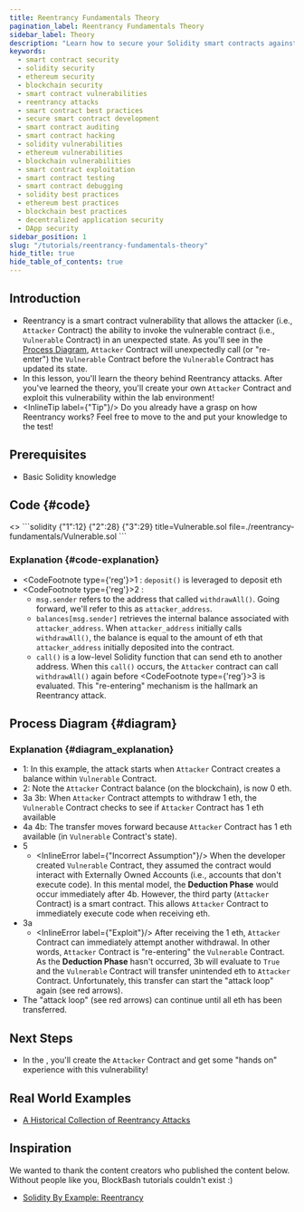 ```yaml
---
title: Reentrancy Fundamentals Theory
pagination_label: Reentrancy Fundamentals Theory
sidebar_label: Theory
description: "Learn how to secure your Solidity smart contracts against Reentrancy attacks. This step-by-step tutorial breaks down examples of Reentrancy vulnerabilities in a graphical way. This is ideal for Solidity devs looking to master smart contract security. Get started now and level up your Solidity skills!"
keywords:
  - smart contract security
  - solidity security
  - ethereum security
  - blockchain security
  - smart contract vulnerabilities
  - reentrancy attacks
  - smart contract best practices
  - secure smart contract development
  - smart contract auditing
  - smart contract hacking
  - solidity vulnerabilities
  - ethereum vulnerabilities
  - blockchain vulnerabilities
  - smart contract exploitation
  - smart contract testing
  - smart contract debugging
  - solidity best practices
  - ethereum best practices
  - blockchain best practices
  - decentralized application security
  - DApp security
sidebar_position: 1
slug: "/tutorials/reentrancy-fundamentals-theory"
hide_title: true
hide_table_of_contents: true
---
```



## Introduction

- Reentrancy is a smart contract vulnerability that allows the attacker (i.e., `Attacker` Contract) the ability to invoke the vulnerable contract (i.e., `Vulnerable` Contract) in an unexpected state.  As you'll see in the [Process Diagram](#diagram), `Attacker` Contract will unexpectedly call (or "re-enter") the `Vulnerable` Contract before the `Vulnerable` Contract has updated its state.
- In this lesson, you'll learn the theory behind Reentrancy attacks. After you've learned the theory, you'll create your own `Attacker` Contract and exploit this vulnerability within the lab environment!
- <InlineTip label={"Tip"}/> Do you already have a grasp on how Reentrancy works?  Feel free to move to the <LinkTutorial tutorialGUID={tutorialConfigConst.TutorialGUID.reentrancyFundamentalsAttackPrompt}/> and put your knowledge to the test!

## Prerequisites

- Basic Solidity knowledge

## Code {#code}
<TheoryCodePanel tutorialGUID={tutorialConfigConst.TutorialGUID.reentrancyFundamentalsTheory}>
  <>
    ```solidity {"1":12} {"2":28} {"3":29} title=Vulnerable.sol file=./reentrancy-fundamentals/Vulnerable.sol
    ```
  </>
</TheoryCodePanel>

### Explanation {#code-explanation}
- <CodeFootnote type={'reg'}>1</CodeFootnote> : `deposit()` is leveraged to deposit eth
- <CodeFootnote type={'reg'}>2</CodeFootnote> :
  - `msg.sender` refers to the address that called `withdrawAll()`. Going forward, we'll refer to this as `attacker_address`.
  - `balances[msg.sender]` retrieves the internal balance associated with `attacker_address`. When `attacker_address` initially calls `withdrawAll()`, the balance is equal to the amount of eth that `attacker_address` initially deposited into the contract.
  - `call()` is a low-level Solidity function that can send eth to another address.  When this `call()` occurs, the `Attacker` contract can call `withdrawAll()` again before <CodeFootnote type={'reg'}>3</CodeFootnote> is evaluated.  This "re-entering" mechanism is the hallmark an Reentrancy attack.

## Process Diagram {#diagram}
<SVGModal SVG={SVG} SVGTitle={tutorialConfigConst.TutorialImageName.attackDiagram}/>


### Explanation {#diagram_explanation}

- <DiagramFootnote prefix={tutorialConfigConst.DiagramConstructNames.seedingPhase}>1</DiagramFootnote>: In this example, the attack starts when `Attacker` Contract creates a balance within `Vulnerable` Contract.
- <DiagramFootnote prefix={tutorialConfigConst.DiagramConstructNames.transferPhase}>2</DiagramFootnote>: Note the `Attacker` Contract balance (on the blockchain), is now 0 eth.
- <DiagramFootnote prefix={tutorialConfigConst.DiagramConstructNames.transferPhase}>3a</DiagramFootnote> <DiagramFootnote>3b</DiagramFootnote>: When `Attacker` Contract attempts to withdraw 1 eth, the `Vulnerable` Contract checks to see if `Attacker` Contract has 1 eth available
- <DiagramFootnote prefix={tutorialConfigConst.DiagramConstructNames.transferPhase}>4a</DiagramFootnote> <DiagramFootnote>4b</DiagramFootnote>: The transfer moves forward because `Attacker` Contract has 1 eth available (in `Vulnerable` Contract's state).
- <DiagramFootnote prefix={tutorialConfigConst.DiagramConstructNames.transferPhase}>5</DiagramFootnote>
  - <InlineError label={"Incorrect Assumption"}/> When the developer created `Vulnerable` Contract, they assumed the contract would interact with Externally Owned Accounts (i.e., accounts that don't execute code).  In this mental model, the **Deduction Phase** would occur immediately after <DiagramFootnote prefix={tutorialConfigConst.DiagramConstructNames.transferPhase}>4b</DiagramFootnote>.  However, the third party (`Attacker` Contract) is a smart contract.  This allows `Attacker` Contract to immediately execute code when receiving eth.
- <DiagramFootnote prefix={tutorialConfigConst.DiagramConstructNames.transferPhase}>3a</DiagramFootnote>
  - <InlineError label={"Exploit"}/> After receiving the 1 eth, `Attacker` Contract can immediately attempt another withdrawal. In other words, `Attacker` Contract is "re-entering" the `Vulnerable` Contract. As the **Deduction Phase** hasn't occurred, <DiagramFootnote prefix={tutorialConfigConst.DiagramConstructNames.transferPhase}>3b</DiagramFootnote> will evaluate to `True` and the `Vulnerable` Contract will transfer unintended eth to `Attacker` Contract. Unfortunately, this transfer can start the "attack loop" again (see red arrows).
- The "attack loop" (see red arrows) can continue until all eth has been transferred.

## Next Steps
- In the <LinkTutorial tutorialGUID={tutorialConfigConst.TutorialGUID.reentrancyFundamentalsAttackPrompt}/>, you'll create the `Attacker` Contract and get some "hands on" experience with this vulnerability!

## Real World Examples

- [A Historical Collection of Reentrancy Attacks
](https://github.com/pcaversaccio/reentrancy-attacks)

## Inspiration
We wanted to thank the content creators who published the content below. Without people like you, BlockBash tutorials couldn't exist :)
- [Solidity By Example: Reentrancy](https://solidity-by-example.org/hacks/re-entrancy/)

